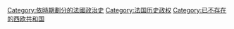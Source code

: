 {{catmore}}
{{Commons cat|French Second Republic}}
{{Commonscat|French Second Republic}}

[[Category:依時期劃分的法國政治史|Category:依時期劃分的法國政治史]]
[[Category:法国历史政权|Category:法国历史政权]]
[[Category:已不存在的西欧共和国|Category:已不存在的西欧共和国]]
